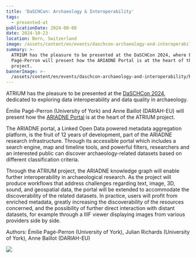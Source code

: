 ```yaml
---
title: 'DaSCHCon: Archaeology & Interoperability'
tags:
  - presented-at
publicationDate: 2024-08-08
date: 2024-10-23
location: Bern, Switzerland
image: /assets/content/en/events/daschcon-archaeology-and-interoperability/image.webp
summary: >-
  ATRIUM has the pleasure to be presented at the DaSCHCon 2024, where Émilie
  Pagé-Perron will present how the ARIADNE Portal is at the heart of the ATRIUM
  project. 
bannerImage: >-
  /assets/content/en/events/daschcon-archaeology-and-interoperability/bannerImage.png
---
```

ATRIUM has the pleasure to be presented at the [DaSCHCon 2024](https://www.dasch.swiss/post/daschcon-2024-on-archaeology-interoperability), dedicated to exploring data interoperability and data quality in archaeology.

Émilie Pagé-Perron (University of York) and Anne Baillot (DARIAH-EU) will present how the [ARIADNE Portal](https://portal.ariadne-infrastructure.eu) is at the heart of the ATRIUM project.&#x20;

The ARIADNE portal, a Linked Open Data powered metadata aggregation platform, is the fruit of 12 years of development, part of the ARIADNE research infrastructure. Through its accessible portal which includes a search engine, map and timeline tools, and powerful filters, researchers and an interested public can discover archaeology-related datasets based on different classification criteria.

Through the ATRIUM project, the ARIADNE knowledge graph will enable further interoperability in archaeological research. As the project will produce workflows that address challenges regarding text, image, 3D, sound, and geospatial data, the portal will be extended to accommodate the discoverability of the related datasets. In practice, users will profit from enriched metadata, greatly increasing the discoverability of the resources concerned, and the possibility of further direct interaction with distant datasets, for example through a IIIF viewer displaying images from various providers side by side.

Authors: Émilie Pagé-Perron (University of York), Julian Richards (University of York), Anne Baillot (DARIAH-EU)

<LinkButton label="Register here" href="https://docs.google.com/forms/d/e/1FAIpQLScDXs35Fm06Ma2UA7kBZLCOhME0GkLI9IzR3sI3SQX8ojxCSw/viewform" />

![](/assets/content/en/events/daschcon-archaeology-and-interoperability/image.png)
